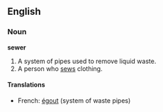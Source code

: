 ==English==

===Noun===
'''sewer'''
#A system of pipes used to remove liquid waste.
#A person who [[sew]]s clothing.

====Translations====
*French: [[égout]] (system of waste pipes)